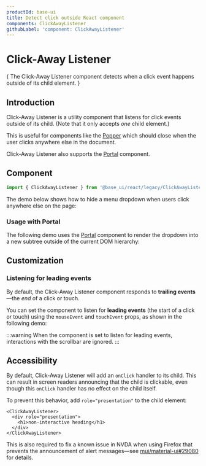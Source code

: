 ```yaml
---
productId: base-ui
title: Detect click outside React component
components: ClickAwayListener
githubLabel: 'component: ClickAwayListener'
---
```


# Click-Away Listener

<Description>
{
  The Click-Away Listener component detects when a click event happens outside of its child element.
}
</Description>

<ComponentLinkHeader design={false} />

## Introduction

Click-Away Listener is a utility component that listens for click events outside of its child.
(Note that it only accepts _one_ child element.)

This is useful for components like the [Popper](/base-ui/react-popper/) which should close when the user clicks anywhere else in the document.

Click-Away Listener also supports the [Portal](/base-ui/react-portal/) component.

## Component

```jsx
import { ClickAwayListener } from '@base_ui/react/legacy/ClickAwayListener';
```

The demo below shows how to hide a menu dropdown when users click anywhere else on the page:

<Demo demo="ClickAway" />

### Usage with Portal

The following demo uses the [Portal](/base-ui/react-portal/) component to render the dropdown into a new subtree outside of the current DOM hierarchy:

<Demo demo="PortalClickAway" />

## Customization

### Listening for leading events

By default, the Click-Away Listener component responds to **trailing events**—the _end_ of a click or touch.

You can set the component to listen for **leading events** (the start of a click or touch) using the `mouseEvent` and `touchEvent` props, as shown in the following demo:

<Demo demo="LeadingClickAway" />

:::warning
When the component is set to listen for leading events, interactions with the scrollbar are ignored.
:::

## Accessibility

By default, Click-Away Listener will add an `onClick` handler to its child.
This can result in screen readers announcing that the child is clickable, even though this `onClick` handler has no effect on the child itself.

To prevent this behavior, add `role="presentation"` to the child element:

```tsx
<ClickAwayListener>
  <div role="presentation">
    <h1>non-interactive heading</h1>
  </div>
</ClickAwayListener>
```

This is also required to fix a known issue in NVDA when using Firefox that prevents the announcement of alert messages—see [mui/material-ui#29080](https://github.com/mui/material-ui/issues/29080) for details.

